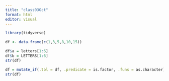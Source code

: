 ```yaml
---
title: "class03Oct"
format: html
editor: visual
---
```


```r
library(tidyverse)
```

```r
df <- data.frame(c(1,3,5,8,10,15))

df$a = letters[1:6]
df$b = LETTERS[1:6]
str(df)
```

```r
df = mutate_if(.tbl = df, .predicate = is.factor, .funs = as.character)
str(df)
```

```{}
```
